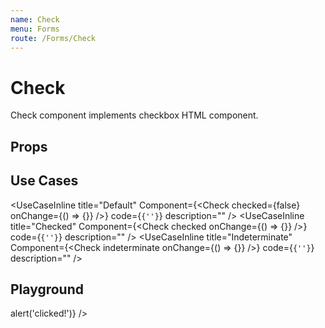 ```yaml
---
name: Check
menu: Forms
route: /Forms/Check
---
```



# Check

Check component implements checkbox HTML component.

## Props

<Props of={CheckPropsComponent} />

## Use Cases

<UseCaseInline
  title="Default"
  Component={<Check checked={false} onChange={() => {}} />}
  code={<code>{'<Check checked={false} />'}</code>}
  description=""
/>
<UseCaseInline
  title="Checked"
  Component={<Check checked onChange={() => {}} />}
  code={<code>{'<Check checked />'}</code>}
  description=""
/>
<UseCaseInline
  title="Indeterminate"
  Component={<Check indeterminate onChange={() => {}} />}
  code={<code>{'<Check indeterminate />'}</code>}
  description=""
/>

## Playground

<Playground>
  <Check
    indeterminate={false}
    checked={true}
    onChange={() => alert('clicked!')}
  />
</Playground>
